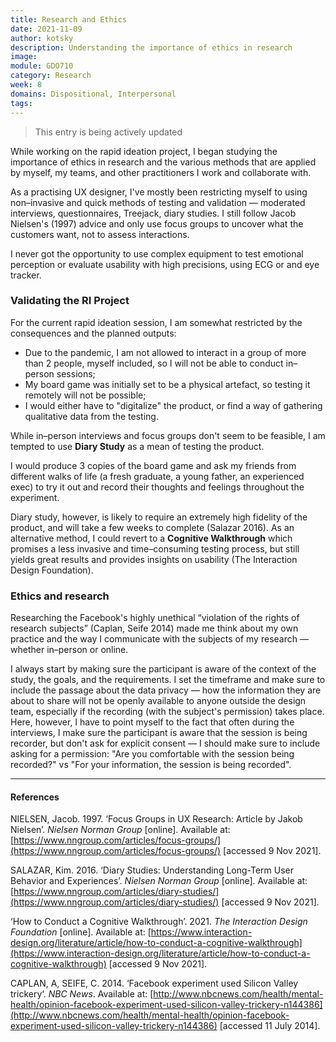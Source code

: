 ```yaml
---
title: Research and Ethics
date: 2021-11-09
author: kotsky
description: Understanding the importance of ethics in research
image: 
module: GDO710
category: Research
week: 8
domains: Dispositional, Interpersonal
tags: 
---
```


> This entry is being actively updated

While working on the rapid ideation project, I began studying the importance of ethics in research and the various methods that are applied by myself, my teams, and other practitioners I work and collaborate with.

As a practising UX designer, I've mostly been restricting myself to using non–invasive and quick methods of testing and validation — moderated interviews, questionnaires, Treejack, diary studies. I still follow Jacob Nielsen's (1997) advice  and only use focus groups to uncover what the customers want, not to assess interactions. 

I never got the opportunity to use complex equipment to test emotional perception or evaluate usability with high precisions, using ECG or and eye tracker.

### Validating the RI Project

For the current rapid ideation session, I am somewhat restricted by the consequences and the planned outputs:

- Due to the pandemic, I am not allowed to interact in a group of more than 2 people, myself included, so I will not be able to conduct in–person sessions;
- My board game was initially set to be a physical artefact, so testing it remotely will not be possible;
- I would either have to "digitalize" the product, or find a way of gathering qualitative data from the testing.

While in–person interviews and focus groups don't seem to be feasible, I am tempted to use **Diary Study** as a mean of testing the product. 

I would produce 3 copies of the board game and ask my friends from different walks of life (a fresh graduate, a young father, an experienced exec) to try it out and record their thoughts and feelings throughout the experiment. 

Diary study, however, is likely to require an extremely high fidelity of the product, and will take a few weeks to complete (Salazar 2016). As an alternative method, I could revert to a **Cognitive Walkthrough** which promises a less invasive and time–consuming testing process, but still yields great results and provides insights on usability (The Interaction Design Foundation).

### Ethics and research

Researching the Facebook's highly unethical “violation of the rights of research subjects” (Caplan, Seife 2014) made me think about my own practice and the way I communicate with the subjects of my research — whether in–person or online.

I always start by making sure the participant is aware of the context of the study, the goals, and the requirements. I set the timeframe and make sure to include the passage about the data privacy — how the information they are about to share will not be openly available to anyone outside the design team, especially if the recording (with the subject's permission) takes place. Here, however, I have to point myself to the fact that often during the interviews, I make sure the participant is aware that the session is being recorder, but don't ask for explicit consent — I should make sure to include asking for a permission: "Are you comfortable with the session being recorded?" vs "For your information, the session is being recorded". 

---

#### References

NIELSEN, Jacob. 1997. ‘Focus Groups in UX Research: Article by Jakob Nielsen’. _Nielsen Norman Group_ [online]. Available at: [https://www.nngroup.com/articles/focus-groups/](https://www.nngroup.com/articles/focus-groups/) [accessed 9 Nov 2021].

SALAZAR, Kim. 2016. ‘Diary Studies: Understanding Long-Term User Behavior and Experiences’. _Nielsen Norman Group_ [online]. Available at: [https://www.nngroup.com/articles/diary-studies/](https://www.nngroup.com/articles/diary-studies/) [accessed 9 Nov 2021].

‘How to Conduct a Cognitive Walkthrough’. 2021. _The Interaction Design Foundation_ [online]. Available at: [https://www.interaction-design.org/literature/article/how-to-conduct-a-cognitive-walkthrough](https://www.interaction-design.org/literature/article/how-to-conduct-a-cognitive-walkthrough) [accessed 9 Nov 2021].

CAPLAN, A, SEIFE, C. 2014. ‘Facebook experiment used Silicon Valley trickery‘. _NBC News_. Available at: [http://www.nbcnews.com/health/mental-health/opinion-facebook-experiment-used-silicon-valley-trickery-n144386](http://www.nbcnews.com/health/mental-health/opinion-facebook-experiment-used-silicon-valley-trickery-n144386) [accessed 11 July 2014].